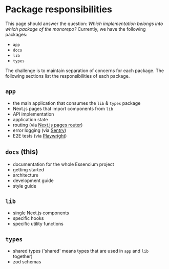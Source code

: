 # Package responsibilities

This page should answer the question: _Which implementation belongs into which package of the monorepo?_
Currently, we have the following packages:

- `app`
- `docs`
- `lib`
- `types`

The challenge is to maintain separation of concerns for each package. The following sections list the responsibilities of each package.

## `app`

- the main application that consumes the `lib` & `types` package
- Next.js pages that import components from `lib`
- API implementation
- application state
- routing (via [Next.js pages router](https://nextjs.org/docs/pages))
- error logging (via [Sentry](https://sentry.io/))
- E2E tests (via [Playwright](https://playwright.dev/))

## `docs` (this)

- documentation for the whole Essencium project
- getting started
- architecture
- development guide
- style guide

## `lib`

- single Next.js components
- specific hooks
- specific utility functions

## `types`

- shared types ('shared' means types that are used in `app` and `lib` together)
- zod schemas
